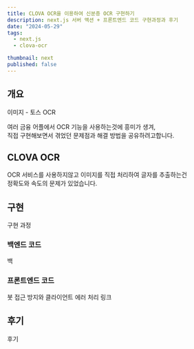 ```yaml
---
title: CLOVA OCR을 이용하여 신분증 OCR 구현하기
description: next.js 서버 액션 + 프론트엔드 코드 구현과정과 후기
date: "2024-05-29"
tags:
  - next.js
  - clova-ocr

thumbnail: next
published: false
---
```


## 개요

이미지 - 토스 OCR

여러 금융 어플에서 OCR 기능을 사용하는것에 흥미가 생겨,\
직접 구현해보면서 겪었던 문제점과 해결 방법을 공유하려고합니다.

## CLOVA OCR

OCR 서비스를 사용하지않고 이미지를 직접 처리하여 글자를 추출하는건\
정확도와 속도의 문제가 있었습니다.

## 구현

구현 과정

### 백엔드 코드

백

### 프론트엔드 코드

봇 접근 방지와 클라이언트 에러 처리 링크

## 후기

후기
